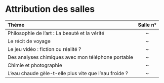 # Attribution des salles {-}

| Thème                                                 | Salle n° |
| :---------------------------------------------------- | :------: |
| Philosophie de l'art : La beauté et la vérité         |    ~     |
| Le récit de voyage                                    |    ~     |
| Le jeu vidéo : fiction ou réalité ?                   |    ~     |
| Des analyses chimiques avec mon téléphone portable    |    ~     |
| Chimie et photographie                                |    ~     |
| L'eau chaude gèle-t-elle plus vite que l'eau froide ? |    ~     |
